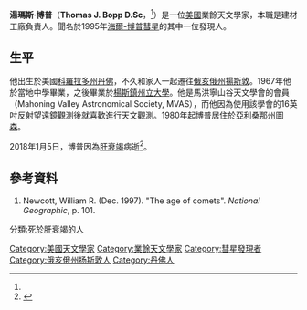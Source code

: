 {{noteTA
|1=zh-cn:托马斯; zh-tw:湯瑪斯; zh-hk:湯馬士;
|2=zh-cn:波普; zh-hant:博普;zh-hans:博普;
}}
{{Infobox person
|name=湯瑪斯·博普<br>Thomas Bopp
|image=Bopp.jpg
| caption             = 1997年的湯瑪斯·博普
|birth_date={{Birth date|1949|10|15|mf=y}}
|birth_place={{USA}}[[科羅拉多州|科羅拉多州]][[丹佛|丹佛]]
|death_date={{Death date and age|2018|01|05|1949|10|15|mf=y}}
|death_place={{USA}}[[亞利桑那州|亞利桑那州]][[鳳凰城|鳳凰城]]
|alma_mater=[[楊斯鎮州立大學|楊斯鎮州立大學]]
|occupation= [[演講|演講]]家、業餘[[天文學家|天文學家]]
| known_for     =發現[[海爾-博普彗星|海爾-博普彗星]]
}}

'''湯瑪斯·博普'''（'''Thomas J. Bopp D.Sc'''，{{bd|1949年|10月15日|2018年|1月5日|catIdx=B}}<ref name="wapo_smith"/>）是一位[[美國|美國]]業餘天文學家，本職是建材工廠負責人。聞名於1995年[[海爾-博普彗星|海爾-博普彗星]]的其中一位發現人。

==生平==
他出生於美國[[科羅拉多州|科羅拉多州]][[丹佛|丹佛]]，不久和家人一起遷往[[俄亥俄州|俄亥俄州]][[揚斯敦_(俄亥俄州)|揚斯敦]]。1967年他於當地中學畢業，之後畢業於[[楊斯鎮州立大學|楊斯鎮州立大學]]。他是馬洪寧山谷天文學會的會員（Mahoning Valley Astronomical Society, MVAS），而他因為使用該學會的16英吋反射望遠鏡觀測後就喜歡進行天文觀測。1980年起博普居住於[[亞利桑那州|亞利桑那州]][[圖森_(亞利桑那州)|圖森]]。

2018年1月5日，博普因為[[肝衰竭|肝衰竭]]病逝<ref name="wapo_smith">{{cite web|last1=Smith|first1=Harrison|title=Thomas Bopp, whose name was memorialized in a comet, dies at 68|url=https://www.washingtonpost.com/local/obituaries/thomas-bopp-whose-name-was-memorialized-in-a-comet-dies-at-68/2018/01/09/4e081bc6-f552-11e7-b34a-b85626af34ef_story.html|website=Washington Post|publisher=Washington Post|accessdate=12 January 2018|archive-date=2018-01-16|archive-url=https://web.archive.org/web/20180116064843/https://www.washingtonpost.com/local/obituaries/thomas-bopp-whose-name-was-memorialized-in-a-comet-dies-at-68/2018/01/09/4e081bc6-f552-11e7-b34a-b85626af34ef_story.html|dead-url=no}}</ref>。

== 參考資料 ==
# Newcott, William R. (Dec. 1997). "The age of comets". ''National Geographic'', p. 101.

{{Authority control}}
{{DEFAULTSORT:Bopp, Thomas}}
[[Category:美國天文學家|Category:美國天文學家]]
[[Category:業餘天文學家|Category:業餘天文學家]]
[[Category:彗星發現者|Category:彗星發現者]]
[[Category:俄亥俄州扬斯敦人|Category:俄亥俄州扬斯敦人]]
[[Category:丹佛人|Category:丹佛人]]
[[分類:死於肝衰竭的人|分類:死於肝衰竭的人]]

{{US-astronomer-stub}}